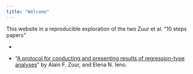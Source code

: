 ```yaml
---
title: "Welcome"
---
```


This website in a reproducible exploration of the two Zuur et al. "10 steps papers"

-   

```{=html}
<!-- -->
```
-   "[A protocol for conducting and presenting results of regression-type analyses](https://besjournals.onlinelibrary.wiley.com/doi/10.1111/2041-210X.12577)" by Alain F. Zuur, and Elena N. Ieno.

